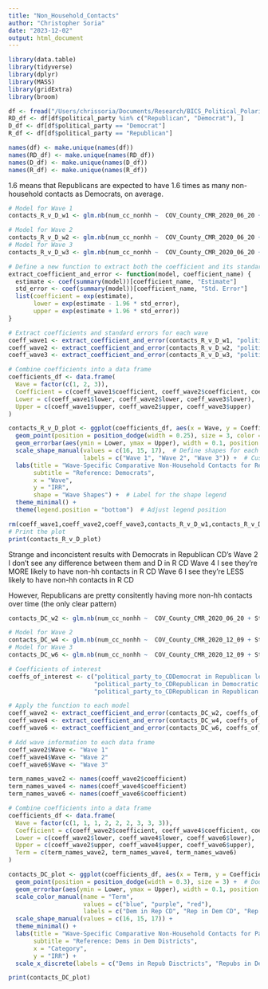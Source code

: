 ```yaml
---
title: "Non_Household_Contacts"
author: "Christopher Soria"
date: "2023-12-02"
output: html_document
---
```


```r
library(data.table)
library(tidyverse)
library(dplyr)
library(MASS)
library(gridExtra)
library(broom)

df <- fread("/Users/chrissoria/Documents/Research/BICS_Political_Polarization/data/BICS_ZIP_Features.csv")
RD_df <- df[df$political_party %in% c("Republican", "Democrat"), ]
D_df <- df[df$political_party == "Democrat"]
R_df <- df[df$political_party == "Republican"]

names(df) <- make.unique(names(df))
names(RD_df) <- make.unique(names(RD_df))
names(D_df) <- make.unique(names(D_df))
names(R_df) <- make.unique(names(R_df))
```
1.6 means that Republicans are expected to have 1.6 times as many non-household contacts as Democrats, on average.

```r
# Model for Wave 1
contacts_R_v_D_w1 <- glm.nb(num_cc_nonhh ~  COV_County_CMR_2020_06_20 + State_Government_Response_Index_11192020 + COUNT_RUCC_CAT + resp_sex + resp_educ + resp_yob + r_working + r_race + political_party, data = subset(df, wave == 2))

# Model for Wave 2
contacts_R_v_D_w2 <- glm.nb(num_cc_nonhh ~  COV_County_CMR_2020_06_20 + State_Government_Response_Index_11192020 + COUNT_RUCC_CAT + resp_sex + resp_educ + resp_yob + r_working + r_race + political_party, data = subset(df, wave == 4))
# Model for Wave 3
contacts_R_v_D_w3 <- glm.nb(num_cc_nonhh ~  COV_County_CMR_2020_06_20 + State_Government_Response_Index_11192020 + COUNT_RUCC_CAT + resp_sex + resp_educ + resp_yob + r_working + r_race + political_party, data = subset(df, wave == 6))

# Define a new function to extract both the coefficient and its standard error
extract_coefficient_and_error <- function(model, coefficient_name) {
  estimate <- coef(summary(model))[coefficient_name, "Estimate"]
  std_error <- coef(summary(model))[coefficient_name, "Std. Error"]
  list(coefficient = exp(estimate), 
       lower = exp(estimate - 1.96 * std_error), 
       upper = exp(estimate + 1.96 * std_error))
}

# Extract coefficients and standard errors for each wave
coeff_wave1 <- extract_coefficient_and_error(contacts_R_v_D_w1, "political_partyRepublican")
coeff_wave2 <- extract_coefficient_and_error(contacts_R_v_D_w2, "political_partyRepublican")
coeff_wave3 <- extract_coefficient_and_error(contacts_R_v_D_w3, "political_partyRepublican")

# Combine coefficients into a data frame
coefficients_df <- data.frame(
  Wave = factor(c(1, 2, 3)),
  Coefficient = c(coeff_wave1$coefficient, coeff_wave2$coefficient, coeff_wave3$coefficient),
  Lower = c(coeff_wave1$lower, coeff_wave2$lower, coeff_wave3$lower),
  Upper = c(coeff_wave1$upper, coeff_wave2$upper, coeff_wave3$upper)
)

contacts_R_v_D_plot <- ggplot(coefficients_df, aes(x = Wave, y = Coefficient, shape = Wave)) +  # Add shape mapping to aes()
  geom_point(position = position_dodge(width = 0.25), size = 3, color = "red") +
  geom_errorbar(aes(ymin = Lower, ymax = Upper), width = 0.1, position = position_dodge(width = 0.25), color = "red") +
  scale_shape_manual(values = c(16, 15, 17),  # Define shapes for each wave
                     labels = c("Wave 1", "Wave 2", "Wave 3")) +  # Custom labels for the legend
  labs(title = "Wave-Specific Comparative Non-Household Contacts for Republicans During the Pandemic",
       subtitle = "Reference: Democrats",
       x = "Wave",
       y = "IRR",
       shape = "Wave Shapes") +  # Label for the shape legend
  theme_minimal() +
  theme(legend.position = "bottom")  # Adjust legend position

rm(coeff_wave1,coeff_wave2,coeff_wave3,contacts_R_v_D_w1,contacts_R_v_D_w2,contacts_R_v_D_w3)
# Print the plot
print(contacts_R_v_D_plot)
```
Strange and inconcistent results with Democrats in Republican CD's
Wave 2 I don't see any difference between them and D in R CD
Wave 4 I see they're MORE likely to have non-hh contacts in R CD
Wave 6 I see they're LESS likely to have non-hh contacts in R CD

However, Republicans are pretty consitently having more non-hh contacts over time (the only clear pattern)
```r
contacts_DC_w2 <- glm.nb(num_cc_nonhh ~  COV_County_CMR_2020_06_20 + State_Government_Response_Index_11192020 + COUNT_RUCC_CAT + resp_sex + resp_educ + resp_yob + r_working + r_race + political_party_to_CD, data = subset(df, wave == 2))

# Model for Wave 2
contacts_DC_w4 <- glm.nb(num_cc_nonhh ~  COV_County_CMR_2020_12_09 + State_Government_Response_Index_11192020 + COUNT_RUCC_CAT + resp_sex + resp_educ + resp_yob + r_working + r_race + political_party_to_CD, data = subset(df, wave == 4))
# Model for Wave 3
contacts_DC_w6 <- glm.nb(num_cc_nonhh ~  COV_County_CMR_2020_12_09 + State_Government_Response_Index_11192020 + COUNT_RUCC_CAT + resp_sex + resp_educ + resp_yob + r_working + r_race + political_party_to_CD, data = subset(df, wave == 6))

# Coefficients of interest
coeffs_of_interest <- c("political_party_to_CDDemocrat in Republican led CD",
                        "political_party_to_CDRepublican in Democratic led CD",
                        "political_party_to_CDRepublican in Republican led CD")

# Apply the function to each model
coeff_wave2 <- extract_coefficient_and_error(contacts_DC_w2, coeffs_of_interest)
coeff_wave4 <- extract_coefficient_and_error(contacts_DC_w4, coeffs_of_interest)
coeff_wave6 <- extract_coefficient_and_error(contacts_DC_w6, coeffs_of_interest)

# Add wave information to each data frame
coeff_wave2$Wave <- "Wave 1"
coeff_wave4$Wave <- "Wave 2"
coeff_wave6$Wave <- "Wave 3"

term_names_wave2 <- names(coeff_wave2$coefficient)
term_names_wave4 <- names(coeff_wave4$coefficient)
term_names_wave6 <- names(coeff_wave6$coefficient)

# Combine coefficients into a data frame
coefficients_df <- data.frame(
  Wave = factor(c(1, 1, 1, 2, 2, 2, 3, 3, 3)),
  Coefficient = c(coeff_wave2$coefficient, coeff_wave4$coefficient, coeff_wave6$coefficient),
  Lower = c(coeff_wave2$lower, coeff_wave4$lower, coeff_wave6$lower),
  Upper = c(coeff_wave2$upper, coeff_wave4$upper, coeff_wave6$upper),
  Term = c(term_names_wave2, term_names_wave4, term_names_wave6)
)

contacts_DC_plot <- ggplot(coefficients_df, aes(x = Term, y = Coefficient, color = Term, shape = Wave)) +
  geom_point(position = position_dodge(width = 0.3), size = 3) +  # Dodge applied to points
  geom_errorbar(aes(ymin = Lower, ymax = Upper), width = 0.1, position = position_dodge(width = 0.3)) +  # Dodge also applied to error bars
  scale_color_manual(name = "Term", 
                     values = c("blue", "purple", "red"),
                     labels = c("Dem in Rep CD", "Rep in Dem CD", "Rep in Rep CD")) +
  scale_shape_manual(values = c(16, 15, 17)) +
  theme_minimal() +
  labs(title = "Wave-Specific Comparative Non-Household Contacts for Partisans Within Congressional District Context", 
       subtitle = "Reference: Dems in Dem Districts",
       x = "Category", 
       y = "IRR") +
  scale_x_discrete(labels = c("Dems in Repub Disctricts", "Repubs in Dem Districts", "Repubs in Repub Distritics")) # Custom x-axis labels

print(contacts_DC_plot)
```

